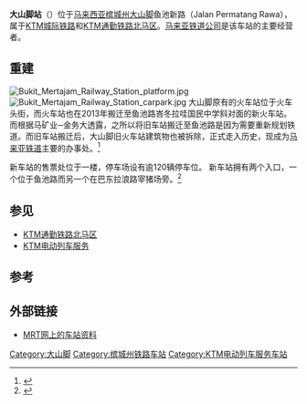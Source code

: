 {{Infobox station
| name          = <big>大山脚</big> {{rint|my|ktm}} {{rint|my|ktmkomuter}}
|native_name = Bukit Mertajam Railway Station<br />Stesen Kereta Api Bukit Mertajam<br />
| former        = 
| type          = [[KTM通勤鐵路|通勤铁路]]車站<br>[[KTM电动列车服务|电动列车]]车站
| linecolour = #{{rcr|KTM Komuter|Padang Rengas}}
| linecolour2 = #{{rcr|KTM Komuter|Padang Besar}}
| linecolour3 = #{{rcr|KTM ETS}}
| image         = KTM Bukit Mertajam - Mapillary (mYTrkuUlpBWBiVYI3HpIZJ).jpg
| image_size    = 250
| image_caption = 大山脚火车站外观
| country       = {{MAS}}
| borough       = {{flagicon|Penang}}[[槟城州|槟城州]][[威省市|威省市]][[大山脚|大山脚]]镇
| address       = 鱼池新路
| coordinates   = {{Coord|5|21|59|N|101|26|51|E|type:railwaystation_region:MY|display=inline,title}}
| line          = {{rint|my|pbl}}{{rint|my|prl}} [[KTM通勤铁路|KTM通勤铁路]]（2015－）<br>[[南线_(泰国)|泰国南线 （巴东勿刹支线）]]<br>{{rint|my|ets}} [[KTM电动列车服务|KTM电动列车服务]]（2010－）
| other         = 
| structure     = [[地面车站|地面车站]]
| levels        = 2层
| platform      = 4個[[岛式站台|岛式站台]]
| tracks        = 5条
| exits         = 2个
| parking       = 有
| bicycle       = 
| opened        = 
| electrified   = 2015年
| rebulit       = 2013年9月24日
| code          = 
| owned         = [[马来亚铁道|马来亚铁道]]
| operator      = [[马来亚铁道|马来亚铁道]]
| system        = [[KTM通勤铁路北马区|KTM通勤铁路北马区]]、[[西海岸线_(马来西亚)|西海岸线]]
| service_hours = 
| last_train    = 
| web           =
[http://www.ktmb.com.my/ 马来亚铁道官方网站]
| ADA           =Y
| services      =
{{Adjacent stations
|system1=KTM Komuter
|line1=Padang Rengas|left1=武吉丁雅|right1=新邦安拔
|line2=Padang Besar|left2=打昔汝莪|right2=武吉丁雅
|system3=KTM ETS
|line3=KL Sentral–Butterworth|left3=北海|right3=巴里文打
|line4=Butterworth–Gemas|left4=北海|right4=高渊}}
}}

'''大山脚站'''（{{lang-ms|Stesen Kereta Api Bukit Mertajam}}）位于[[马来西亚|马来西亚]][[槟城州|槟城州]][[大山脚|大山脚]]鱼池新路（Jalan Permatang Rawa），属于[[KTM城际铁路|KTM城际铁路]]和[[KTM通勤铁路北马区|KTM通勤铁路北马区]]。[[马来亚铁道公司|马来亚铁道公司]]是该车站的主要经营者。

==重建==
[[File:Bukit_Mertajam_Railway_Station_platform.jpg|thumb]]
[[File:Bukit_Mertajam_Railway_Station_carpark.jpg|thumb]]
大山脚原有的火车站位于火车头街，而火车站也在2013年搬迁至鱼池路峇冬拉哇国民中学斜对面的新火车站。而根据马矿业─金务大透露，之所以将旧车站搬迁至鱼池路是因为需要重新规划铁道。而旧车站搬迁后，大山脚旧火车站建筑物也被拆除，正式走入历史，现成为[[马来亚铁道|马来亚铁道]]主要的办事处。<ref>{{cite news|url=http://www.sinchew.com.my/node/940549|title=大山脚．技术问题展延．大山脚火车站24日迁新站|date=2013-09-23|publisher=[[星洲网|星洲网]]|accessdate=2017-07-31|archive-date=2017-07-31|archive-url=https://web.archive.org/web/20170731192134/http://www.sinchew.com.my/node/940549|dead-url=no}}</ref>

新车站的售票处位于一楼，停车场设有逾120辆停车位。
新车站拥有两个入口，一个位于鱼池路而另一个在巴东拉浪路宰猪场旁。<ref>{{cite news|url=http://www.kwongwah.com.my/?p=208285|title=大山脚新火车站 空间较宽敞 设计现代化|publisher=[[光华日报|光华日报]]|access-date=2017-07-31|archive-url=https://web.archive.org/web/20170731192524/http://www.kwongwah.com.my/?p=208285|archive-date=2017-07-31|dead-url=yes}}</ref>

==参见==
{{Portal box|马来西亚|铁路}}
* [[KTM通勤铁路北马区|KTM通勤铁路北马区]]
* [[KTM电动列车服务|KTM电动列车服务]]

==参考==
{{reflist}}

==外部链接==
{{commons category|Bukit Mertajam Railway Station}}
* [http://mrt.com.my/ktm_intercity/Bukit_Mertajam.htm MRT网上的车站资料]{{Wayback|url=http://mrt.com.my/ktm_intercity/Bukit_Mertajam.htm |date=20170731193113 }}
{{马来亚铁路西海岸线}}
[[Category:大山脚|Category:大山脚]]
[[Category:槟城州铁路车站|Category:槟城州铁路车站]]
[[Category:KTM电动列车服务车站|Category:KTM电动列车服务车站]]